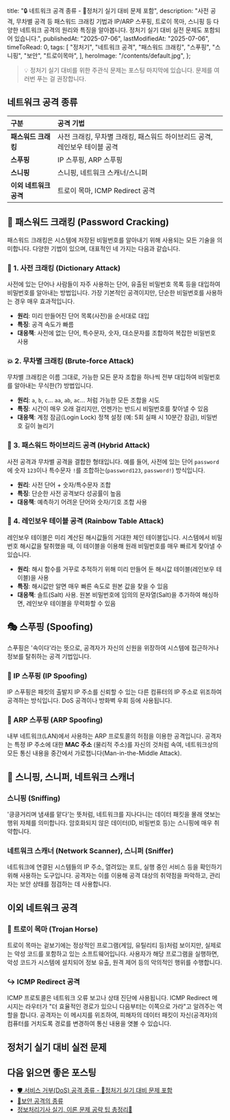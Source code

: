 
  title: "🔒 네트워크 공격 종류 - 🚀정처기 실기 대비 문제 포함",
  description:
    "사전 공격, 무차별 공격 등 패스워드 크래킹 기법과 IP/ARP 스푸핑, 트로이 목마, 스니핑 등 다양한 네트워크 공격의 원리와 특징을 알아봅니다. 정처기 실기 대비 실전 문제도 포함되어 있습니다.",
  publishedAt: "2025-07-06",
  lastModifiedAt: "2025-07-06",
  timeToRead: 0,
  tags: [
    "정처기",
    "네트워크 공격",
    "패스워드 크래킹",
    "스푸핑",
    "스니핑",
    "보안",
    "트로이목마",
  ],
  heroImage: "/contents/default.jpg",
};

> 💡 정처기 실기 대비를 위한 주관식 문제는 포스팅 마지막에 있습니다. 문제를 여러번 푸는 걸 권장합니다.

## 네트워크 공격 종류

| 구분                   | 공격 기법                                                                  |
| :--------------------- | :------------------------------------------------------------------------- |
| **패스워드 크래킹**    | 사전 크래킹, 무차별 크래킹, 패스워드 하이브리드 공격, 레인보우 테이블 공격 |
| **스푸핑**             | IP 스푸핑, ARP 스푸핑                                                      |
| **스니핑**             | 스니핑, 네트워크 스캐너/스니퍼                                             |
| **이외 네트워크 공격** | 트로이 목마, ICMP Redirect 공격                                            |

## 🔑 패스워드 크래킹 (Password Cracking)

패스워드 크래킹은 시스템에 저장된 비밀번호를 알아내기 위해 사용되는 모든 기술을 의미합니다. 다양한 기법이 있으며, 대표적인 네 가지는 다음과 같습니다.

### 📖 1. 사전 크래킹 (Dictionary Attack)

사전에 있는 단어나 사람들이 자주 사용하는 단어, 유출된 비밀번호 목록 등을 대입하여 비밀번호를 알아내는 방법입니다. 가장 기본적인 공격이지만, 단순한 비밀번호를 사용하는 경우 매우 효과적입니다.

- **원리**: 미리 만들어진 단어 목록(사전)을 순서대로 대입
- **특징**: 공격 속도가 빠름
- **대응책**: 사전에 없는 단어, 특수문자, 숫자, 대소문자를 조합하여 복잡한 비밀번호 사용

### 💥 2. 무차별 크래킹 (Brute-force Attack)

무차별 크래킹은 이름 그대로, 가능한 모든 문자 조합을 하나씩 전부 대입하여 비밀번호를 알아내는 무식한(?) 방법입니다.

- **원리**: `a`, `b`, `c`... `aa`, `ab`, `ac`... 처럼 가능한 모든 조합을 시도
- **특징**: 시간이 매우 오래 걸리지만, 언젠가는 반드시 비밀번호를 찾아낼 수 있음
- **대응책**: 계정 잠금(Login Lock) 정책 설정 (예: 5회 실패 시 10분간 잠금), 비밀번호 길이 늘리기

### 🧩 3. 패스워드 하이브리드 공격 (Hybrid Attack)

사전 공격과 무차별 공격을 결합한 형태입니다. 예를 들어, 사전에 있는 단어 `password`에 숫자 `123`이나 특수문자 `!`를 조합하는(`password123`, `password!`) 방식입니다.

- **원리**: 사전 단어 + 숫자/특수문자 조합
- **특징**: 단순한 사전 공격보다 성공률이 높음
- **대응책**: 예측하기 어려운 단어와 숫자/기호 조합 사용

### 🌈 4. 레인보우 테이블 공격 (Rainbow Table Attack)

레인보우 테이블은 미리 계산된 해시값들의 거대한 체인 테이블입니다. 시스템에서 비밀번호 해시값을 탈취했을 때, 이 테이블을 이용해 원래 비밀번호를 매우 빠르게 찾아낼 수 있습니다.

- **원리**: 해시 함수를 거꾸로 추적하기 위해 미리 만들어 둔 해시값 테이블(레인보우 테이블)을 사용
- **특징**: 해시값만 알면 매우 빠른 속도로 원본 값을 찾을 수 있음
- **대응책**: 솔트(Salt) 사용. 원본 비밀번호에 임의의 문자열(Salt)을 추가하여 해싱하면, 레인보우 테이블을 무력화할 수 있음

## 🎭 스푸핑 (Spoofing)

스푸핑은 '속이다'라는 뜻으로, 공격자가 자신의 신원을 위장하여 시스템에 접근하거나 정보를 탈취하는 공격 기법입니다.

### 📍 IP 스푸핑 (IP Spoofing)

IP 스푸핑은 패킷의 출발지 IP 주소를 신뢰할 수 있는 다른 컴퓨터의 IP 주소로 위조하여 공격하는 방식입니다. DoS 공격이나 방화벽 우회 등에 사용됩니다.

### 🔗 ARP 스푸핑 (ARP Spoofing)

내부 네트워크(LAN)에서 사용하는 ARP 프로토콜의 허점을 이용한 공격입니다. 공격자는 특정 IP 주소에 대한 **MAC 주소** (물리적 주소)를 자신의 것처럼 속여, 네트워크상의 모든 통신 내용을 중간에서 가로챕니다(Man-in-the-Middle Attack).

## 👃 스니핑, 스니퍼, 네트워크 스캐너

### 스니핑 (Sniffing)

'킁킁거리며 냄새를 맡다'는 뜻처럼, 네트워크를 지나다니는 데이터 패킷을 몰래 엿보는 행위 자체를 의미합니다. 암호화되지 않은 데이터(ID, 비밀번호 등)는 스니핑에 매우 취약합니다.

### 네트워크 스캐너 (Network Scanner), 스니퍼 (Sniffer)

네트워크에 연결된 시스템들의 IP 주소, 열려있는 포트, 실행 중인 서비스 등을 확인하기 위해 사용하는 도구입니다. 공격자는 이를 이용해 공격 대상의 취약점을 파악하고, 관리자는 보안 상태를 점검하는 데 사용합니다.

## 이외 네트워크 공격

### 🐴 트로이 목마 (Trojan Horse)

트로이 목마는 겉보기에는 정상적인 프로그램(게임, 유틸리티 등)처럼 보이지만, 실제로는 악성 코드를 포함하고 있는 소프트웨어입니다. 사용자가 해당 프로그램을 실행하면, 악성 코드가 시스템에 설치되어 정보 유출, 원격 제어 등의 악의적인 행위를 수행합니다.

### ↪️ ICMP Redirect 공격

ICMP 프로토콜은 네트워크 오류 보고나 상태 진단에 사용됩니다. ICMP Redirect 메시지는 라우터가 "더 효율적인 경로가 있으니 다음부터는 이쪽으로 가라"고 알려주는 역할을 합니다. 공격자는 이 메시지를 위조하여, 피해자의 데이터 패킷이 자신(공격자)의 컴퓨터를 거치도록 경로를 변경하여 통신 내용을 엿볼 수 있습니다.

## 정처기 실기 대비 실전 문제

<ProblemAnswer
  problem="특정 호스트의 MAC 주소를 자신의 MAC 주소로 변경, 희생자로부터 특정 호스트로 나가는 패킷을 공격자가 가로채는 공격기법은?"
  correctAnswer="ARP 스푸핑"
/>

<ProblemAnswer
  problem="ID나 패스워드와 같이 사전에 있는 단어를 순차적으로 대입하여 패스워드를 알아내는 공격 기법은?"
  correctAnswer="사전 크래킹 (Dictionary Attack)"
/>

<ProblemAnswer
  problem="가능한 모든 문자 조합을 시도하여 암호를 해독하는 공격으로, 시간이 오래 걸리지만 가장 확실한 방법은?"
  correctAnswer="무차별 크래킹 (Brute-force Attack)"
/>

<ProblemAnswer
  problem="패스워드별로 해시 값을 미리 생성해 놓은 거대한 테이블을 이용하여 패스워드를 해독하는 공격 기법은?"
  correctAnswer="레인보우 테이블 공격"
/>

<ProblemAnswer
  problem="정상적인 프로그램으로 위장하여 시스템에 침투한 뒤, 정보 유출이나 원격 제어 등 악의적인 기능을 수행하는 악성 코드는?"
  correctAnswer="트로이 목마"
/>

<ProblemAnswer
  problem="네트워크 상을 지나다니는 암호화되지 않은 데이터 패킷을 몰래 엿보는 수동적 공격 행위는?"
  correctAnswer="스니핑 (Sniffing)"
/>

## 다음 읽으면 좋은 포스팅

- [🛡️ 서비스 거부(DoS) 공격 종류 - 🚀정처기 실기 대비 문제 포함](/ko/blog/dos-attack)
- [🔐보안 공격의 종류](/ko/blog/types-of-security-attack)
- [정보처리기사 실기, 이론 문제 공략 팁 총정리📝](/ko/blog/korean-information-processing-engineer-practical-exam-strategy)
